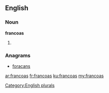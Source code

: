 ==English==

===Noun===
'''francoas'''

# {{plural of|[[francoa]]}}

===Anagrams===
* [[foracans#English|foracans]]

[[Category:English plurals]]

[[ar:francoas]]
[[fr:francoas]]
[[ku:francoas]]
[[my:francoas]]